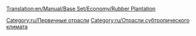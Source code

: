 [[Translation:en/Manual/Base Set/Economy/Rubber Plantation]]

{{ru/Промышленность| Изображение=Rubberplantation.png
| имя=Плантация гевеи
| Климат=[[ru/Manual/Климат#Субтропический|Субтропический]]
| Принимает=ничего
| Производит=[[ru/Manual/Base Set/Economy/Каучук|Каучук]]
}}

{{ru/Navbox Промышленность}}

[[Category:ru/Первичные отрасли]]
[[Category:ru/Отрасли субтропического климата]]